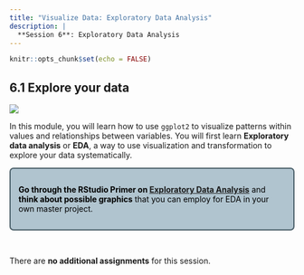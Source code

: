 ```yaml
---
title: "Visualize Data: Exploratory Data Analysis"
description: |
  **Session 6**: Exploratory Data Analysis
---
```


```r
knitr::opts_chunk$set(echo = FALSE)
```
<style>
  .blackbox {
    padding: 1em;
    background: #b0c4cf;
    color: black;
    border: 2px solid #455a64;
    border-radius: 7px;
  }
</style>

## 6.1 Explore your data
![](resources/session6/eda.png)

In this module, you will learn how to use `ggplot2` to visualize patterns within values and relationships between variables. You will first learn **Exploratory data analysis** or **EDA**, a way to use visualization and transformation to explore your data systematically.

:::: {.blackbox data-latex=""}
**Go through the RStudio Primer on [Exploratory Data Analysis](https://rstudio.cloud/learn/primers/3.1)** and **think about possible graphics** that you can employ for EDA in your own master project. 
::::
<p>&nbsp;</p>

There are **no additional assignments** for this session.




